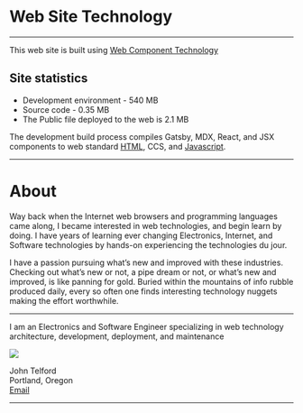 
# Web Site Technology

***

This web site is built using [Web Component Technology](webcomptech)

## Site statistics 
- Development environment - 540 MB
- Source code - 0.35 MB
- The Public file deployed to the web is 2.1 MB

The development build process compiles Gatsby, MDX, React, and JSX components to web standard [HTML](https://developer.mozilla.org/en-US/docs/Web/HTML), CCS, and [Javascript](https://developer.mozilla.org/en-US/docs/Web/JavaScript).

***

# About
Way back when the Internet web browsers and programming languages came along, I became interested in web technologies, and begin learn by doing. I have years of learning ever changing Electronics, Internet, and Software technologies by hands-on experiencing the technologies du jour.

I have a passion pursuing what’s new and improved with these industries. Checking out what’s new or not, a pipe dream or not, or what’s new and improved, is like panning for gold. Buried within the mountains of info rubble produced daily, every so often one finds  interesting technology nuggets making the effort worthwhile.

***

I am an Electronics and Software Engineer specializing in web technology architecture, development, deployment, and maintenance

<Image 
    src="/mugShot.png/"
    width={100}
    height={100}
/>

John Telford  
Portland, Oregon  
<a href="mailto:john@johntelford.com">Email</a>

***
